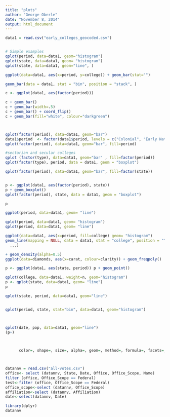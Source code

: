 ```yaml
---
title: "plots"
author: "George Oberle"
date: "November 8, 2014"
output: html_document
---
```


```r
data1 = read.csv("early_colleges_geocoded.csv")


# Simple examples
qplot(period, data=data1, geom="histogram")
qplot(state, data=data1, geom= "histogram")
qplot(state, data=data1, geom="line", )

ggplot(data=data1, aes(x=period, y=college)) + geom_bar(stat="")

geom_bar(data = data1, stat = "bin", position = "stack", )

c <- ggplot(data1, aes(factor(period)))

c + geom_bar()
c + geom_bar(width=.5)
c + geom_bar() + coord_flip()
c + geom_bar(fill="white", colour="darkgreen")



qplot(factor(period), data=data1, geom="bar")
data1$period  <- factor(data1$period, levels = c("Colonial", "Early National", "Antebellum"))
qplot(factor(period), data=data1, geom="bar", fill=period)

#sectarian and secular colleges
qplot (factor(type), data=data1, geom="bar" , fill=factor(period))
qplot(factor(type), period, data = data1, geom = "boxplot")

qplot(factor(period), data=data1, geom="bar", fill=factor(state))


p <- ggplot(data1, aes(factor(period), state))
p + geom_boxplot()
qplot(factor(period), state, data = data1, geom = "boxplot")

p

ggplot(period, data=data1, geom= "line")

qplot(period, data=data1, geom= "histogram")
qplot(period, data=data1, geom= "line")

ggplot(data=data1, aes(x=period, fill=college) geom= "histogram") 
geom_line(mapping = NULL, data = data1, stat = "college", position = "", 
  ...)

+ geom_density(alpha=0.5)
ggplot(data=diamonds, aes(x=carat, colour=clarity)) + geom_freqpoly()
```

```r

p <- ggplot(data1, aes(state, period)) p + geom_point()

qplot(college, data=data1, weight=n, geom="histogram") 
p <- qplot(state, data=data1, geom= "line")
p

qplot(state, period, data=data1, geom="line")


qplot(period, state, stat="bin", data=data1, geom="histogram") 



qplot(date, pop, data=data1, geom="line")
(p+)


      
      color=, shape=, size=, alpha=, geom=, method=, formula=, facets=, xlim=, ylim= xlab=, ylab=, main=, sub=) 




```

```r
datannv = read.csv("all-votes.csv")
office<- select (datannv, State, Date, Office, Office_Scope, Name)
filter (office, Office_Scope == Federal)
test<-filter (office, Office_Scope == Federal)
office_scope<-select (datannv, Office_Scope)
affiliation<-select (datannv, Affiliation)
date<-select(datannv, Date)

```

```r
library(dplyr)
datannv
```

